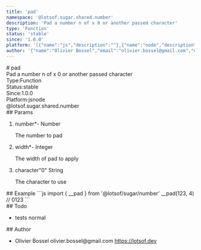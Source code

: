 ```yaml
---
title: 'pad'
namespace: '@lotsof.sugar.shared.number'
description: 'Pad a number n of x 0 or another passed character'
type: 'Function'
status: 'stable'
since: '1.0.0'
platform: '[{"name":"js","description":""},{"name":"node","description":""}]'
author: '{"name":"Olivier Bossel","email":"olivier.bossel@gmail.com","url":"https://lotsof.dev"}'
---
```

<div class="docmap-mdx">
# pad
<div class="_description typo-lead typo-format">
Pad a number n of x 0 or another passed character
</div>
<div class="_metas">
<div class="_type"><span class="_type-label">Type:</span><span class="_type-value">Function</span></div>
<div class="_status"><span class="_status-label">Status:</span><span class="_status-value -stable">stable</span></div>
<div class="_since"><span class="_since-label">Since:</span><span class="_since-value">1.0.0</span></div>
<div class="_platform"><span class="_platform-label">Platform:</span><span class="_platform-value -js">js</span><span class="_platform-value -node">node</span></div>
</div>
<div class="_namespace">@lotsof.sugar.shared.number</div>
<div class="_params">
## Params
<ol class="_list">
<li class="_item">
<span class="_name">number<span class="_required">*</span></span><span class="_default">-</span> <span class="_type">Number</span>
<p class="_description">The number to pad</p>
</li>
<li class="_item">
<span class="_name">width<span class="_required">*</span></span><span class="_default">-</span> <span class="_type">Integer</span>
<p class="_description">The width of pad to apply</p>
</li>
<li class="_item">
<span class="_name">character</span><span class="_default">&quot;0&quot;</span> <span class="_type">String</span>
<p class="_description">The character to use</p>
</li>
</ol>
</div>
<div class="_examples">
## Example
```js
import { __pad } from '@lotsof/sugar/number'
__pad(123, 4) // 0123
```
</div>
<div class="_todo">
## Todo
<ul class="_list">
<li class="_item">
<span class="_description">tests</span>
<span class="_priority -normal">normal</span>
</li>
</ul>
</div>
<div class="_author">
## Author
<ul class="_list">
<li class="_item">
<span class="_name">Olivier Bossel</span>
<span class="_email">olivier.bossel@gmail.com</span>
<a href="https://lotsof.dev" target="_blank" class="_url">https://lotsof.dev</a>
</li>
</ul>
</div>
</div>